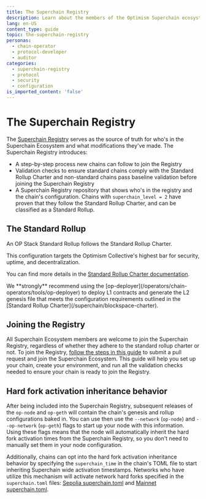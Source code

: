```yaml
---
title: The Superchain Registry
description: Learn about the members of the Optimism Superchain ecosystem.
lang: en-US
content_type: guide
topic: the-superchain-registry
personas:
  - chain-operator
  - protocol-developer
  - auditor
categories:
  - superchain-registry
  - protocol
  - security
  - configuration
is_imported_content: 'false'
---
```



# The Superchain Registry

The [Superchain Registry](https://github.com/ethereum-optimism/superchain-registry/tree/main) serves as the source of truth for who's in the Superchain Ecosystem and what modifications they've made. The Superchain Registry introduces:

*   A step-by-step process new chains can follow to join the Registry
*   Validation checks to ensure standard chains comply with the Standard Rollup Charter and non-standard chains pass baseline validation before joining the Superchain Registry
*   A Superchain Registry repository that shows who's in the registry and the chain's configuration. Chains with `superchain_level = 2` have proven that they follow the Standard Rollup Charter, and can be classified as a Standard Rollup.

## The Standard Rollup

An OP Stack Standard Rollup follows the Standard Rollup Charter.

This configuration targets the Optimism Collective's highest bar for security, uptime, and decentralization.

You can find more details in the [Standard Rollup Charter documentation](/superchain/blockspace-charter).

<Callout type="info">
  We **strongly** recommend using the [op-deployer](/operators/chain-operators/tools/op-deployer) to deploy L1 contracts and generate the L2 genesis file that meets the configuration requirements outlined in the [Standard Rollup Charter](/superchain/blockspace-charter).
</Callout>

## Joining the Registry

All Superchain Ecosystem members are welcome to join the Superchain Registry, regardless of whether they adhere to the standard rollup charter or not. To join the Registry, [follow the steps in this guide](https://github.com/ethereum-optimism/superchain-registry/blob/main/docs/ops.md#adding-a-chain) to submit a pull request and join the Superchain Ecosystem. This guide will help you set up your chain, create your environment, and run all the validation checks needed to ensure your chain is ready to join the Registry.

## Hard fork activation inheritance behavior 

After being included into the Superchain Registry, subsequent releases of the `op-node` and `op-geth` will contain the chain's genesis and rollup configurations baked in. You can use then use the `--network` (`op-node`) and `--op-network` (`op-geth`) flags to start up your node with this information. Using these flags means that the node will automatically inherit the hard fork activation times from the Superchain Registry, so you don't need to manually set them in your node configuration. 

Additionally, chains can opt into the hard fork activation inheritance behavior by specifying the `superchain_time` in the chain's TOML file to start inheriting Superchain wide activation timestamps. 
Networks who have utilize this mechanism will activate network hard forks specified in the `superchain.toml` files: [Sepolia superchain.toml](https://github.com/ethereum-optimism/superchain-registry/blob/main/superchain/configs/sepolia/superchain.toml) and [Mainnet superchain.toml](https://github.com/ethereum-optimism/superchain-registry/blob/main/superchain/configs/mainnet/superchain.toml).
